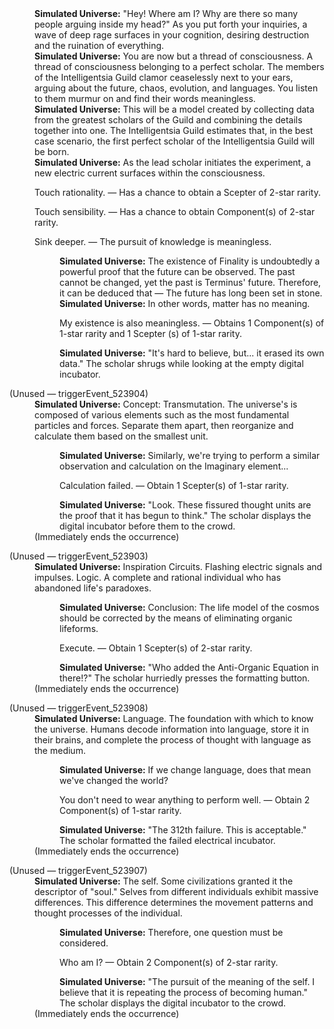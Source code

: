 {{Dialogue Start}}
:'''Simulated Universe:''' "Hey! Where am I? Why are there so many people arguing inside my head?" As you put forth your inquiries, a wave of deep rage surfaces in your cognition, desiring destruction and the ruination of everything.
:'''Simulated Universe:''' You are now but a thread of consciousness. A thread of consciousness belonging to a perfect scholar. The members of the Intelligentsia Guild clamor ceaselessly next to your ears, arguing about the future, chaos, evolution, and languages. You listen to them murmur on and find their words meaningless.
:'''Simulated Universe:''' This will be a model created by collecting data from the greatest scholars of the Guild and combining the details together into one. The Intelligentsia Guild estimates that, in the best case scenario, the first perfect scholar of the Intelligentsia Guild will be born.
:'''Simulated Universe:''' As the lead scholar initiates the experiment, a new electric current surfaces within the consciousness.
:{{DIcon|Star}} Touch rationality. &mdash; Has a chance to obtain a Scepter of 2-star rarity.
:{{DIcon|Star}} Touch sensibility. &mdash; Has a chance to obtain Component(s) of 2-star rarity.
:{{DIcon|Star}} Sink deeper. &mdash; The pursuit of knowledge is meaningless.
::'''Simulated Universe:''' The existence of Finality is undoubtedly a powerful proof that the future can be observed. The past cannot be changed, yet the past is Terminus' future. Therefore, it can be deduced that &mdash; The future has long been set in stone.
::'''Simulated Universe:''' In other words, matter has no meaning.
::{{DIcon|Star}} My existence is also meaningless. &mdash; Obtains 1 Component(s) of 1-star rarity and 1 Scepter (s) of 1-star rarity.
::'''Simulated Universe:''' "It's hard to believe, but... it erased its own data." The scholar shrugs while looking at the empty digital incubator.


;(Unused &mdash; triggerEvent_523904)
:'''Simulated Universe:''' Concept: Transmutation. The universe's is composed of various elements such as the most fundamental particles and forces. Separate them apart, then reorganize and calculate them based on the smallest unit.
::'''Simulated Universe:''' Similarly, we're trying to perform a similar observation and calculation on the Imaginary element...
::{{DIcon|Star}} Calculation failed. &mdash; Obtain 1 Scepter(s) of 1-star rarity.
::'''Simulated Universe:''' "Look. These fissured thought units are the proof that it has begun to think." The scholar displays the digital incubator before them to the crowd.
:;(Immediately ends the occurrence)

;(Unused &mdash; triggerEvent_523903)
:'''Simulated Universe:''' Inspiration Circuits. Flashing electric signals and impulses. Logic. A complete and rational individual who has abandoned life's paradoxes.
::'''Simulated Universe:''' Conclusion: The life model of the cosmos should be corrected by the means of eliminating organic lifeforms.
::{{DIcon|Star}} Execute. &mdash; Obtain 1 Scepter(s) of 2-star rarity.
::'''Simulated Universe:''' "Who added the Anti-Organic Equation in there!?" The scholar hurriedly presses the formatting button.
:;(Immediately ends the occurrence)

;(Unused &mdash; triggerEvent_523908)
:'''Simulated Universe:''' Language. The foundation with which to know the universe. Humans decode information into language, store it in their brains, and complete the process of thought with language as the medium.
::'''Simulated Universe:''' If we change language, does that mean we've changed the world?
::{{DIcon|Star}} You don't need to wear anything to perform well. &mdash; Obtain 2 Component(s) of 1-star rarity.
::'''Simulated Universe:''' "The 312th failure. This is acceptable." The scholar formatted the failed electrical incubator.
:;(Immediately ends the occurrence)

;(Unused &mdash; triggerEvent_523907)
:'''Simulated Universe:''' The self. Some civilizations granted it the descriptor of "soul." Selves from different individuals exhibit massive differences. This difference determines the movement patterns and thought processes of the individual.
::'''Simulated Universe:''' Therefore, one question must be considered.
::{{DIcon|Star}} Who am I? &mdash; Obtain 2 Component(s) of 2-star rarity.
::'''Simulated Universe:''' "The pursuit of the meaning of the self. I believe that it is repeating the process of becoming human." The scholar displays the digital incubator to the crowd.
:;(Immediately ends the occurrence)
{{Dialogue End}}